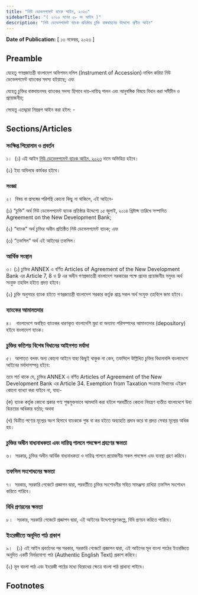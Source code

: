 ```yaml
---
title: "নিউ ডেভেলপমেন্ট ব্যাংক আইন, ২০২৩"
sidebarTitle: "( ২০২৩ সনের ৫৮ নং আইন )"
description: "নিউ ডেভেলপমেন্ট ব্যাংক প্রতিষ্ঠার চুক্তি বাস্তবায়নের উদ্দেশ্যে প্রণীত আইন"
---
```


**Date of Publication:** [ ১৩ নভেম্বর, ২০২৩ ]

## Preamble

যেহেতু গণপ্রজাতন্ত্রী বাংলাদেশ অভিগমন দলিল (Instrument of Accession) দাখিল করিয়া নিউ ডেভেলপমেন্ট ব্যাংকের সদস্য হইয়াছে; এবং

যেহেতু চুক্তির বাস্তবায়নসহ ব্যাংকের সদস্য হিসাবে দায়-দায়িত্ব পালন এবং আনুষঙ্গিক বিষয়ে বিধান করা সমীচীন ও প্রয়োজনীয়;

সেহেতু এতদ্দ্বারা নিম্নরূপ আইন করা হইল: -

## Sections/Articles

### সংক্ষিপ্ত শিরোনাম ও প্রবর্তন

১।  (১) এই আইন [নিউ ডেভেলপমেন্ট ব্যাংক আইন, ২০২৩](/act-1477.html "নিউ ডেভেলপমেন্ট ব্যাংক আইন, ২০২৩") নামে অভিহিত হইবে।

(২) ইহা অবিলম্বে কার্যকর হইবে।

### সংজ্ঞা

২।  বিষয় বা প্রসঙ্গের পরিপন্থি কোনো কিছু না থাকিলে, এই আইনে-

(১) “চুক্তি” অর্থ নিউ ডেভেলপমেন্ট ব্যাংক প্রতিষ্ঠার উদ্দেশ্যে ১৫ জুলাই, ২০১৪ খ্রিষ্টাব্দ তারিখে সম্পাদিত Agreement on the New Development Bank;

(২) “ব্যাংক” অর্থ চুক্তির অধীন প্রতিষ্ঠিত নিউ ডেভেলপমেন্ট ব্যাংক; এবং

(৩) “তফসিল” অর্থ এই আইনের তফসিল।

### আর্থিক সংস্থান

৩। (১) চুক্তির ANNEX এ বর্ণিত Articles of Agreement of the New Development Bank এর Article 7, 8 ও 9 এর অধীন গণপ্রজাতন্ত্রী বাংলাদেশ সরকারের পক্ষে প্রদেয় প্রয়োজনীয় সমুদয় অর্থ সংযুক্ত তহবিল হইতে প্রদত্ত হইবে।

(২) চুক্তি অনুসারে ব্যাংক হইতে গণপ্রজাতন্ত্রী বাংলাদেশ সরকার কর্তৃক প্রাপ্ত সকল অর্থ সংযুক্ত তহবিলে জমা হইবে।

### ব্যাংকের আমানতদার

৪।   বাংলাদেশে অবস্থিত ব্যাংকের ধারণকৃত বাংলাদেশি মুদ্রা বা অন্যান্য পরিসম্পদের আমানতদার (depository) হইবে বাংলাদেশ ব্যাংক।

### চুক্তির কতিপয় বিশেষ বিধানের আইনগত মর্যাদা

৫।  আপাতত বলবৎ অন্য কোনো আইনে যাহা কিছুই থাকুক না কেন, তফসিলে উল্লিখিত চুক্তির বিধানাবলি বাংলাদেশে আইনের মর্যাদাসম্পন্ন হইবে:

তবে শর্ত থাকে যে, চুক্তির ANNEX এ বর্ণিত Articles of Agreement of the New Development Bank এর Article 34. Exemption from Taxation সংক্রান্ত বিধানের এইরূপ কোনো ব্যাখ্যা করা যাইবে না, যাহা-

(ক) ব্যাংক কর্তৃক কোনো প্রকার পণ্য শুল্কমুক্তভাবে আমদানি করা হইলে পরবর্তীতে কোনো নিয়ন্ত্রণ ব্যতীত বাংলাদেশে উহা বিক্রয়ের অধিকার বর্তায়; অথবা

(খ) বিক্রীত পণ্যের মূল্যের অংশ হিসাবে ব্যাংককে শুল্ক বা কর হইতে অব্যাহতি প্রদান করে বা প্রদত্ত সেবার মূল্যের অধিক হয়।

### চুক্তির অধীন বাধ্যবাধকতা এবং দায়িত্ব পালনে পদক্ষেপ গ্রহণের ক্ষমতা

৬।  সরকার, চুক্তির অধীন আর্থিক বাধ্যবাধকতা ও দায়িত্ব পালনে প্রয়োজনীয় সকল পদক্ষেপ এবং ব্যবস্থা গ্রহণ করিবে।

### তফসিল সংশোধনের ক্ষমতা

৭।  সরকার, সরকারি গেজেটে প্রজ্ঞাপন দ্বারা, পরবর্তীতে চুক্তির সংশোধনীর সহিত সামঞ্জস্য রাখিয়া তফসিল সংশোধন করিতে পারিবে।

### বিধি প্রণয়নের ক্ষমতা

৮।   সরকার, সরকারি গেজেটে প্রজ্ঞাপন দ্বারা, এই আইনের উদ্দেশ্যপূরণকল্পে, বিধি প্রণয়ন করিতে পারিবে।

### ইংরেজীতে অনূদিত পাঠ প্রকাশ

৯।   (১) এই আইন প্রবর্তনের পর সরকার, সরকারি গেজেটে প্রজ্ঞাপন দ্বারা, এই আইনের মূল বাংলা পাঠের ইংরেজিতে অনূদিত একটি নির্ভরযোগ্য পাঠ (Authentic English Text) প্রকাশ করিবে।

(২) মূল বাংলা পাঠ এবং ইংরেজী পাঠের মধ্যে বিরোধের ক্ষেত্রে বাংলা পাঠ প্রাধান্য পাইবে।

## Footnotes
